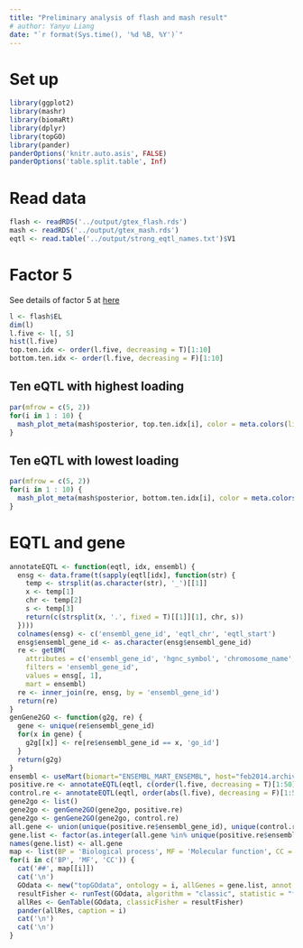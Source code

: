 ```yaml
---
title: "Preliminary analysis of flash and mash result"
# author: Yanyu Liang
date: "`r format(Sys.time(), '%d %B, %Y')`"
---
```


# Set up

```r
library(ggplot2)
library(mashr)
library(biomaRt)
library(dplyr)
library(topGO)
library(pander)
panderOptions('knitr.auto.asis', FALSE)
panderOptions('table.split.table', Inf)
```

# Read data

```r
flash <- readRDS('../output/gtex_flash.rds')
mash <- readRDS('../output/gtex_mash.rds')
eqtl <- read.table('../output/strong_eqtl_names.txt')$V1
```

# Factor 5

See details of factor 5 at [here](run_flashr.html)

```r
l <- flash$EL
dim(l)
l.five <- l[, 5]
hist(l.five)
top.ten.idx <- order(l.five, decreasing = T)[1:10]
bottom.ten.idx <- order(l.five, decreasing = F)[1:10]
```

## Ten eQTL with highest loading

```r
par(mfrow = c(5, 2))
for(i in 1 : 10) {
  mash_plot_meta(mash$posterior, top.ten.idx[i], color = meta.colors(lines = tissue.color), main = paste0(i, ': ', eqtl[i]))
}
```

## Ten eQTL with lowest loading

```r
par(mfrow = c(5, 2))
for(i in 1 : 10) {
  mash_plot_meta(mash$posterior, bottom.ten.idx[i], color = meta.colors(lines = tissue.color), main = paste0(i, ': ', eqtl[i]))
}
```

# EQTL and gene

```r
annotateEQTL <- function(eqtl, idx, ensembl) {
  ensg <- data.frame(t(sapply(eqtl[idx], function(str) {
    temp <- strsplit(as.character(str), '_')[[1]]
    x <- temp[1]
    chr <- temp[2]
    s <- temp[3]
    return(c(strsplit(x, '.', fixed = T)[[1]][1], chr, s))
  })))
  colnames(ensg) <- c('ensembl_gene_id', 'eqtl_chr', 'eqtl_start')
  ensg$ensembl_gene_id <- as.character(ensg$ensembl_gene_id)
  re <- getBM(
    attributes = c('ensembl_gene_id', 'hgnc_symbol', 'chromosome_name', 'start_position', 'end_position', 'strand', 'go_id', 'name_1006', 'uniprot_genename', 'uniprot_swissprot_accession'), 
    filters = 'ensembl_gene_id',
    values = ensg[, 1],
    mart = ensembl)
  re <- inner_join(re, ensg, by = 'ensembl_gene_id')
  return(re)
}
genGene2GO <- function(g2g, re) {
  gene <- unique(re$ensembl_gene_id)
  for(x in gene) {
    g2g[[x]] <- re[re$ensembl_gene_id == x, 'go_id']
  }
  return(g2g)
}
ensembl <- useMart(biomart="ENSEMBL_MART_ENSEMBL", host="feb2014.archive.ensembl.org", path="/biomart/martservice", dataset="hsapiens_gene_ensembl")
positive.re <- annotateEQTL(eqtl, c(order(l.five, decreasing = T)[1:50], order(l.five, decreasing = F)[1:50]), ensembl)
control.re <- annotateEQTL(eqtl, order(abs(l.five), decreasing = F)[1:500], ensembl)
gene2go <- list()
gene2go <- genGene2GO(gene2go, positive.re)
gene2go <- genGene2GO(gene2go, control.re)
all.gene <- union(unique(positive.re$ensembl_gene_id), unique(control.re$ensembl_gene_id))
gene.list <- factor(as.integer(all.gene %in% unique(positive.re$ensembl_gene_id)))
names(gene.list) <- all.gene
map <- list(BP = 'Biological process', MF = 'Molecular function', CC = 'Cellular component')
for(i in c('BP', 'MF', 'CC')) {
  cat('##', map[[i]])
  cat('\n')
  GOdata <- new("topGOdata", ontology = i, allGenes = gene.list, annot = annFUN.gene2GO, gene2GO = gene2go)
  resultFisher <- runTest(GOdata, algorithm = "classic", statistic = "fisher")
  allRes <- GenTable(GOdata, classicFisher = resultFisher)
  pander(allRes, caption = i)
  cat('\n')
  cat('\n')
}

```
